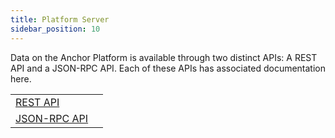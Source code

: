 ```yaml
---
title: Platform Server
sidebar_position: 10
---
```



Data on the Anchor Platform is available through two distinct APIs: A REST API and a JSON-RPC API. Each of these APIs has associated documentation here.

<MethodTable title="API Types">

| | |
| --------------------------------------------------- | --- |
| [REST API](./transactions/README.mdx) | |
| [JSON-RPC API](./rpc/README.mdx) | |

</MethodTable>
